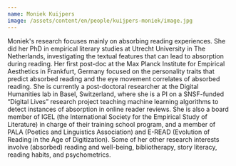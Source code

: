 ```yaml
---
name: Moniek Kuijpers
image: /assets/content/en/people/kuijpers-moniek/image.jpg
---
```

Moniek's research focuses mainly on absorbing reading experiences. She did her PhD in empirical literary studies at Utrecht University in The Netherlands, investigating the textual features that can lead to absorption during reading. Her first post-doc at the Max Planck Institute for Empirical Aesthetics in Frankfurt, Germany focused on the personality traits that predict absorbed reading and the eye movement correlates of absorbed reading. She is currently a post-doctoral researcher at the Digital Humanities lab in Basel, Switzerland, where she is a PI on a SNSF-funded “Digital Lives” research project teaching machine learning algorithms to detect instances of absorption in online reader reviews. She is also a board member of IGEL (the International Society for the Empirical Study of Literature) in charge of their training school program, and a member of PALA (Poetics and Linguistics Association) and E-READ (Evolution of Reading in the Age of Digitization). Some of her other research interests involve (absorbed) reading and well-being, bibliotherapy, story literacy, reading habits, and psychometrics.
